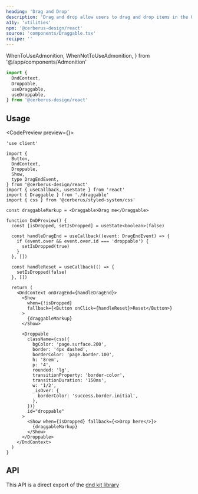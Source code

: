 ```yaml
---
heading: 'Drag and Drop'
description: 'Drag and drop allow users to drag and drop items in the UI.'
a11y: 'utilities'
npm: '@cerberus-design/react'
source: 'components/Draggable.tsx'
recipe: ''
---
```


  WhenToUseAdmonition,
  WhenNotToUseAdmonition,
} from '@/app/components/Admonition'

```ts
import {
  DndContext,
  Droppable,
  useDraggable,
  useDroppable,
} from '@cerberus-design/react'
```

<WhenToUseAdmonition description="When you need add drag and drop functionality to the UI." />

## Usage

<CodePreview preview={<DnDPreview />}>
```tsx title="nav.tsx"
'use client'

import {
  Button,
  DndContext,
  Droppable,
  Show,
  type DragEndEvent,
} from '@cerberus-design/react'
import { useCallback, useState } from 'react'
import { Draggable } from './draggable'
import { css } from '@cerberus/styled-system/css'

const draggableMarkup = <Draggable>Drag me</Draggable>

function DnDPreview() {
  const [isDropped, setIsDropped] = useState<boolean>(false)

  const handleDragEnd = useCallback((event: DragEndEvent) => {
    if (event.over && event.over.id === 'droppable') {
      setIsDropped(true)
    }
  }, [])

  const handleReset = useCallback(() => {
    setIsDropped(false)
  }, [])

  return (
    <DndContext onDragEnd={handleDragEnd}>
      <Show
        when={!isDropped}
        fallback={<Button onClick={handleReset}>Reset</Button>}
      >
        {draggableMarkup}
      </Show>

      <Droppable
        className={css({
          bgColor: 'page.surface.200',
          border: '4px dashed',
          borderColor: 'page.border.100',
          h: '8rem',
          p: '4',
          rounded: 'lg',
          transitionProperty: 'border-color',
          transitionDuration: '150ms',
          w: '1/2',
          _isOver: {
            borderColor: 'success.border.initial',
          },
        })}
        id="droppable"
      >
        <Show when={isDropped} fallback={<>Drop here</>}>
          {draggableMarkup}
        </Show>
      </Droppable>
    </DndContext>
  )
}
```
</CodePreview>

## API

This API is a direct export of the [dnd kit library](https://dndkit.com/)
